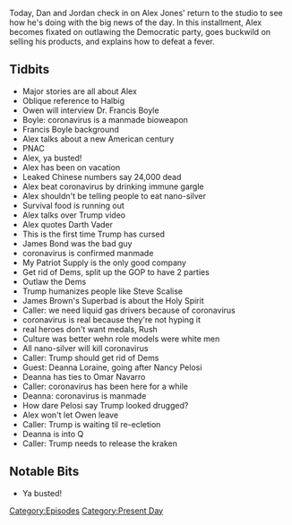 {{DEFAULTSORT:
    #_EPISODE_0396:February 6, 2020
}}{{Episode
    | title           = February 6, 2020
    | caption         = [https://knowledgefight.libsyn.com/knowledge-fight-february-6-2020 Listen to this episode on Libsyn]
    | episodeNumber   = 396
    | length          = 02:05:53
    | airDate         = February 7, 2020
    | coverageDate    = February 6, 2020
    | episodeType     = [[:Category:Present Day|Present Day]]
    | appearance      = [[Wolfgang Halbig]], [[Owen Shroyer]], [[Dr Francis Boyle]], [[Steve Scalise]], [[James Brown]], [[Rush Limbaugh]], [[Deanna Lorraine]], [[Nancy Pelosi]], [[Omar Navarro]]
    | previousEpisode = [[395: Ghosts Of Caucuses Past]]
    | nextEpisode     = [[397: February 7-8, 2020]]
}}

{{Stub}}

Today, Dan and Jordan check in on Alex Jones' return to the studio to see how he's doing with the big news of the day. In this installment, Alex becomes fixated on outlawing the Democratic party, goes buckwild on selling his products, and explains how to defeat a fever.

==Tidbits==

*Major stories are all about Alex
*Oblique reference to Halbig
*Owen will interview Dr. Francis Boyle
*Boyle: coronavirus is a manmade bioweapon
*Francis Boyle background
*Alex talks about a new American century
*PNAC
*Alex, ya busted!
*Alex has been on vacation
*Leaked Chinese numbers say 24,000 dead
*Alex beat coronavirus by drinking immune gargle
*Alex shouldn't be telling people to eat nano-silver
*Survival food is running out
*Alex talks over Trump video
*Alex quotes Darth Vader
*This is the first time Trump has cursed
*James Bond was the bad guy
*coronavirus is confirmed manmade
*My Patriot Supply is the only good company
*Get rid of Dems, split up the GOP to have 2 parties
*Outlaw the Dems
*Trump humanizes people like Steve Scalise
*James Brown's Superbad is about the Holy Spirit
*Caller: we need liquid gas drivers because of coronavirus
*coronavirus is real because they're not hyping it
*real heroes don't want medals, Rush
*Culture was better wehn role models were white men
*All nano-silver will kill coronavirus
*Caller: Trump should get rid of Dems
*Guest: Deanna Loraine, going after Nancy Pelosi
*Deanna has ties to Omar Navarro
*Caller: coronavirus has been here for a while
*Deanna: coronavirus is manmade
*How dare Pelosi say Trump looked drugged?
*Alex won't let Owen leave
*Caller: Trump is waiting til re-ecletion
*Deanna is into Q
*Caller: Trump needs to release the kraken

==Notable Bits==

*Ya busted!

[[Category:Episodes]]
[[Category:Present Day]]
